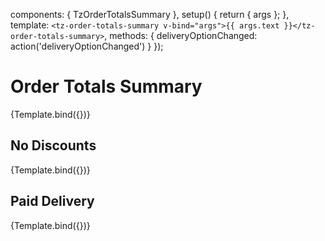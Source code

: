 

<Meta title="components/Informational/Order Totals Summary" component={TzOrderTotalsSummary} />

  components: { TzOrderTotalsSummary },
  setup() {
    return { args };
  },
  template: `<tz-order-totals-summary v-bind="args">{{ args.text }}</tz-order-totals-summary>`,
  methods: {
    deliveryOptionChanged: action('deliveryOptionChanged')
  }
});

# Order Totals Summary

<Canvas withSource>
  <Story
    name="Default"
    args={{
      noOfItems: 3,
      subTotal: 10000,
      discounts: [
        {
          name: 'C2W discount',
          amount: 1000,
          type: DiscountType.cycleToWork
        },
        {
          name: 'signup10',
          amount: 24.99,
          type: DiscountType.vochure
        },
        {
          name: 'freepump',
          amount: 19.99,
          type: DiscountType.freeGift
        }
      ],
      shippingCost: 0,
      total: 10000
    }}
    parameters={{
      chromatic: { viewports: MobileViewports }
    }}
  >
    {Template.bind({})}
  </Story>
</Canvas>

## No Discounts

<Canvas withSource>
  <Story
    name="No Discounts"
    args={{
      noOfItems: 1,
      subTotal: 10000,
      shippingCost: 0,
      total: 10000
    }}
    parameters={{
      chromatic: { viewports: MobileViewports }
    }}
  >
    {Template.bind({})}
  </Story>
</Canvas>

## Paid Delivery

<Canvas withSource>
  <Story
    name="Paid Delivery"
    args={{
      noOfItems: 1,
      subTotal: 19.99,
      shippingCost: 2.95,
      total: 22.94
    }}
    parameters={{
      chromatic: { viewports: MobileViewports }
    }}
  >
    {Template.bind({})}
  </Story>
</Canvas>
